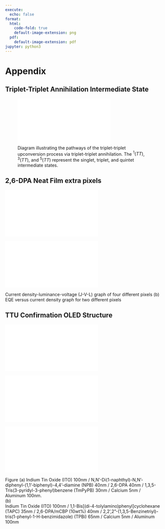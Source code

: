 ```yaml
---
execute:
  echo: false
format:
  html:
    code-fold: true
    default-image-extension: png
  pdf:
    default-image-extension: pdf
jupyter: python3
---
```

# Appendix

## Triplet-Triplet Annihilation Intermediate State {#apen-A}

![Diagram illustrating the pathways of the triplet-triplet upconversion process via triplet-triplet annihilation. The <span class="math inline"><sup>1</sup>(<em>T</em><em>T</em>)</span>, <span class="math inline"><sup>3</sup>(<em>T</em><em>T</em>)</span>, and <span class="math inline"><sup>5</sup>(<em>T</em><em>T</em>)</span> represent the singlet, triplet, and quintet intermediate states.](images/Asset%205.pdf)


## 2,6-DPA Neat Film extra pixels {#apen-dpaextra}

::: {#fig-multidpa layout-ncol=2}

![](images/multijvldpa.pdf){#fig-mjvl}

![](images/multiEQEdpa.pdf){#fig-meqe}

Current density-luminance-voltage (J-V-L) graph of four different pixels (b) EQE versus current density graph for two different pixels 

:::

## TTU Confirmation OLED Structure {#apen:oledex}

::: {#fig-oledextra layout="[[1,1], [1]]"}

![](images/DPAOLED.pdf){#fig-dpaoled}

![](images/mCBPOLED.pdf){#fig-mcbpoled}

![](images/Coumarin6%20OLED.pdf){#fig-c6oled}

Figure (a) Indium Tin Oxide (ITO) 100nm / N,N’-Di(1-naphthyl)-N,N’-diphenyl-(1,1’-biphenyl)-4,4’-diamine (NPB) 40nm / 2,6-DPA 40nm / 1,3,5-Tris(3-pyridyl-3-phenyl)benzene (TmPyPB) 30nm / Calcium 5nm / Aluminum 100nm.<br /> (b)<br /> Indium Tin Oxide (ITO) 100nm / 1,1-Bis[(di-4-tolylamino)phenyl]cyclohexane (TAPC) 35nm / 2,6-DPA/mCBP (10wt%) 40nm / 2,2’,2”-(1,3,5-Benzinetriyl)-tris(1-phenyl-1-H-benzimidazole) (TPBi) 65nm / Calcium 5nm / Aluminum 100nm

:::

